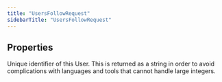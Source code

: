 ```yaml
---
title: "UsersFollowRequest"
sidebarTitle: "UsersFollowRequest"
---
```


## Properties

<ResponseField name="targetUserId" type="string">
Unique identifier of this User. This is returned as a string in order to avoid complications with languages and tools that cannot handle large integers.
</ResponseField>



